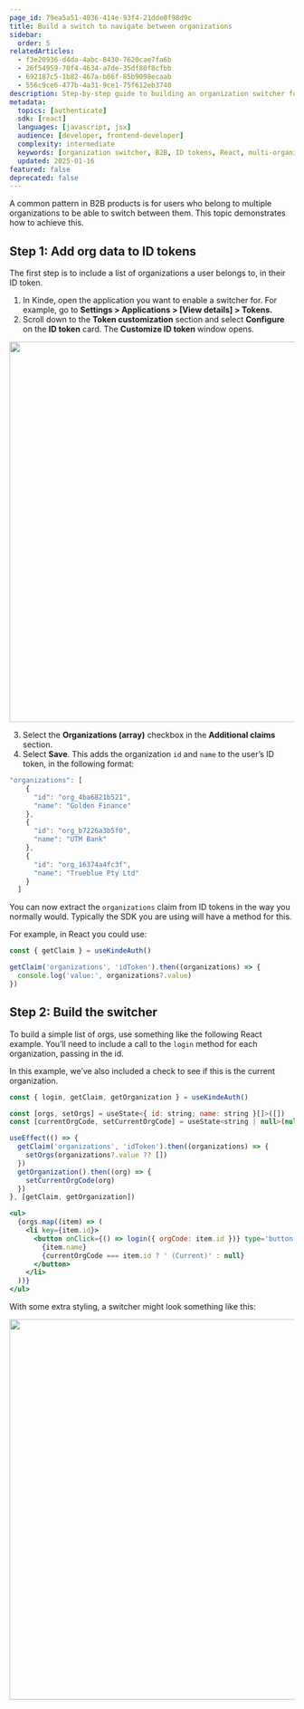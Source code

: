 ```yaml
---
page_id: 79ea5a51-4036-414e-93f4-21dde0f98d9c
title: Build a switch to navigate between organizations
sidebar:
  order: 5
relatedArticles:
  - f3e20936-d4da-4abc-8430-7620cae7fa6b
  - 26f54959-70f4-4634-a7de-35df80f8cfbb
  - 692187c5-1b82-467a-b86f-85b9098ecaab
  - 556c9ce6-477b-4a31-9ce1-75f612eb3740
description: Step-by-step guide to building an organization switcher for B2B applications using ID tokens and React components.
metadata:
  topics: [authenticate]
  sdk: [react]
  languages: [javascript, jsx]
  audience: [developer, frontend-developer]
  complexity: intermediate
  keywords: [organization switcher, B2B, ID tokens, React, multi-organization, org navigation]
  updated: 2025-01-16
featured: false
deprecated: false
---
```


A common pattern in B2B products is for users who belong to multiple organizations to be able to switch between them. This topic demonstrates how to achieve this.

## Step 1: Add org data to ID tokens

The first step is to include a list of organizations a user belongs to, in their ID token.

1. In Kinde, open the application you want to enable a switcher for. For example, go to **Settings > Applications > [View details] > Tokens.**
2. Scroll down to the **Token customization** section and select **Configure** on the **ID token** card. The **Customize ID token** window opens.

<img
  src="https://imagedelivery.net/skPPZTHzSlcslvHjesZQcQ/60ed313e-8250-4b33-0645-51a97ccc6d00/public"
  alt=""
  width="672px"
  height="auto"
  fetchpriority="low"
  loading="lazy"
  decoding="async"
/>

3. Select the **Organizations (array)** checkbox in the **Additional claims** section.
4. Select **Save**. This adds the organization `id` and `name` to the user’s ID token, in the following format:

```jsx
"organizations": [
    {
      "id": "org_4ba6821b521",
      "name": "Golden Finance"
    },
    {
      "id": "org_b7226a3b5f0",
      "name": "UTM Bank"
    },
    {
      "id": "org_16374a4fc3f",
      "name": "Trueblue Pty Ltd"
    }
  ]
```

You can now extract the `organizations` claim from ID tokens in the way you normally would. Typically the SDK you are using will have a method for this.

For example, in React you could use:

```jsx
const { getClaim } = useKindeAuth()

getClaim('organizations', 'idToken').then((organizations) => {
  console.log('value:', organizations?.value)
})
```

## Step 2: Build the switcher

To build a simple list of orgs, use something like the following React example. You’ll need to include a call to the `login` method for each organization, passing in the id.

In this example, we’ve also included a check to see if this is the current organization.

```jsx
const { login, getClaim, getOrganization } = useKindeAuth()

const [orgs, setOrgs] = useState<{ id: string; name: string }[]>([])
const [currentOrgCode, setCurrentOrgCode] = useState<string | null>(null)

useEffect(() => {
  getClaim('organizations', 'idToken').then((organizations) => {
    setOrgs(organizations?.value ?? [])
  })
  getOrganization().then((org) => {
    setCurrentOrgCode(org)
  })
}, [getClaim, getOrganization])

<ul>
  {orgs.map((item) => (
    <li key={item.id}>
      <button onClick={() => login({ orgCode: item.id })} type='button'>
        {item.name}
        {currentOrgCode === item.id ? ' (Current)' : null}
      </button>
    </li>
  ))}
</ul>
```

With some extra styling, a switcher might look something like this:

<img
  src="https://imagedelivery.net/skPPZTHzSlcslvHjesZQcQ/762446ab-6ce7-4e6f-746f-d2ca87efee00/public"
  alt=""
  width="672px"
  height="auto"
  fetchpriority="low"
  loading="lazy"
  decoding="async"
/>
